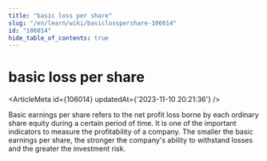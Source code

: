 ```yaml
---
title: "basic loss per share"
slug: "/en/learn/wiki/basiclosspershare-106014"
id: "106014"
hide_table_of_contents: true
---
```



# basic loss per share

<ArticleMeta id={106014} updatedAt={'2023-11-10 20:21:36'} />
<div className='border-solid border-b border-t-0 my-4 border-[var(--ifm-color-gray-300)]' />

Basic earnings per share refers to the net profit loss borne by each ordinary share equity during a certain period of time. It is one of the important indicators to measure the profitability of a company. The smaller the basic earnings per share, the stronger the company's ability to withstand losses and the greater the investment risk.
